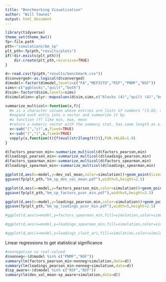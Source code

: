 ```yaml
---
title: "Benchmarking Visualization"
author: "Will Townes"
output: html_document
---
```


```r
library(tidyverse)
theme_set(theme_bw())
fp<-file.path
pth<-"simulations/bm_sp"
plt_pth<-fp(pth,"results/plots")
if(!dir.exists(plt_pth)){
    dir.create(plt_pth,recursive=TRUE)
}
```

```r
d<-read.csv(fp(pth,"results/benchmark.csv"))
d$converged<-as.logical(d$converged)
d$model<-factor(d$model,levels=c("FA","MEFISTO","RSF","PNMF","NSF"))
sims<-c("ggblocks","quilt","both")
d$sim<-factor(d$sim,levels=sims)
d$simulation<-plyr::mapvalues(d$sim,sims,c("blocks (4)","quilt (4)","both (8)"))

summarize_multicol<-function(x,f){
  #x is a character column whose entries are lists of numbers "[3.02, 4.33, 7.71,...]"
  #expand each entry into a vector and summarize it by 
  #a function (f) like min, max, mean
  #return a numeric vector with the summary stat, has same length as x
  x<-sub("[","c(",x,fixed=TRUE)
  x<-sub("]",")",x,fixed=TRUE)
  vapply(x,function(t){f(eval(str2lang(t)))},FUN.VALUE=1.0)
}

d$factors_pearson_min<-summarize_multicol(d$factors_pearson,min)
d$loadings_pearson_min<-summarize_multicol(d$loadings_pearson,min)
d$factors_spearman_min<-summarize_multicol(d$factors_spearman,min)
d$loadings_spearman_min<-summarize_multicol(d$loadings_spearman,min)
```

```r
ggplot(d,aes(x=model,y=dev_val_mean,color=simulation))+geom_point(size=3,position=position_jitterdodge())+scale_y_log10()+ylab("validation deviance (mean)")
ggsave(fp(plt_pth,"bm_sp_dev_val_mean.pdf"),width=5,height=2.5)

ggplot(d,aes(x=model,y=factors_pearson_min,color=simulation))+geom_point(size=3,position=position_jitterdodge())+scale_y_log10()+ylab("minimum factors correlation")
ggsave(fp(plt_pth,"bm_sp_factors_pcor_min.pdf"),width=5,height=2.5)

ggplot(d,aes(x=model,y=loadings_pearson_min,color=simulation))+geom_point(size=3,position=position_jitterdodge())+scale_y_log10()+ylab("minimum loadings correlation")
ggsave(fp(plt_pth,"bm_sp_loadings_pcor_min.pdf"),width=5,height=2.5)

#ggplot(d,aes(x=model,y=factors_spearman_min,fill=simulation,color=simulation))+geom_boxplot()+scale_y_log10()+ylab("Spearman correlation with true factors")

#ggplot(d,aes(x=model,y=loadings_spearman_min,fill=simulation,color=simulation))+geom_boxplot()+scale_y_log10()+ylab("Spearman correlation with true loadings")

#ggplot(d,aes(x=model,y=loadings_clust_ari,fill=simulation,color=simulation))+geom_boxplot()+scale_y_log10()+ylab("Concordance of feature clusters with truth (ARI)")
```

Linear regressions to get statistical significance

```r
#nonnegative vs real-valued 
d$nonneg<-(d$model %in% c("PNMF","NSF"))
summary(lm(factors_pearson_min~nonneg+simulation,data=d))
summary(lm(loadings_pearson_min~nonneg+simulation,data=d))
d$sp_aware<-(d$model %in% c("RSF","NSF"))
summary(lm(dev_val_mean~sp_aware+simulation,data=d))
```
